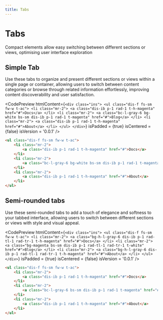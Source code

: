 ```yaml
---
title: Tabs
---
```



# Tabs

Compact elements allow easy switching between different sections or views, optimising user interface exploration

## Simple Tab

Use these tabs to organize and present different sections or views within a single page or container, allowing users to switch between content categories or browse through related information effortlessly, improving content discoverability and user satisfaction.

<CodePreview
  htmlContent={`
    <div class="ins">
        <ul class="dis-f fs-sm fw-w t-ac">
            <li class="mr-2">
                <a class="dis-ib p-1 rad-1 t-h-magenta" href="#">Docs</a>
            </li>
            <li class="mr-2">
                <a class="bc-l-gray-6 bg-white bs-sm dis-ib p-1 rad-1 t-magenta" href="#">Blog</a>
            </li>
            <li class="mr-2">
                <a class="dis-ib p-1 rad-1 t-h-magenta" href="#">About</a>
            </li>
        </ul>
    </div>
  `}
  isPadded = {true}
  isCentered = {false}
  isVersion = '0.0.1'
/>

```html
<ul class="dis-f fs-sm fw-w t-ac">
    <li class="mr-2">
        <a class="dis-ib p-1 rad-1 t-h-magenta" href="#">Docs</a>
    </li>
    <li class="mr-2">
        <a class="bc-l-gray-6 bg-white bs-sm dis-ib p-1 rad-1 t-magenta" href="#">Blog</a>
    </li>
    <li class="mr-2">
        <a class="dis-ib p-1 rad-1 t-h-magenta" href="#">About</a>
    </li>
</ul>
```

## Semi-rounded tabs

Use these semi-rounded tabs to add a touch of elegance and softness to your tabbed interface, allowing users to switch between different sections or views with style and visual appeal.

<CodePreview
  htmlContent={`
    <div class="ins">
        <ul class="dis-f fs-sm fw-w t-ac">
            <li class="mr-2">
                <a class="bg-h-l-gray-6 dis-ib p-1 rad-tl-1 rad-tr-1 t-h-magenta" href="#">Docs</a>
            </li>
            <li class="mr-2">
                <a class="bg-magenta bs-sm dis-ib p-1 rad-tl-1 rad-tr-1 t-white" href="#">Blog</a>
            </li>
            <li class="mr-2">
                <a class="bg-h-l-gray-6 dis-ib p-1 rad-tl-1 rad-tr-1 t-h-magenta" href="#">About</a>
            </li>
        </ul>
    </div>
  `}
  isPadded = {true}
  isCentered = {false}
  isVersion = '0.0.1'
/>

```html
<ul class="dis-f fs-sm fw-w t-ac">
    <li class="mr-2">
        <a class="dis-ib p-1 rad-1 t-h-magenta" href="#">Docs</a>
    </li>
    <li class="mr-2">
        <a class="bc-l-gray-6 bs-sm dis-ib p-1 rad-1 t-magenta" href="#">Blog</a>
    </li>
    <li class="mr-2">
        <a class="dis-ib p-1 rad-1 t-h-magenta" href="#">About</a>
    </li>
</ul>
